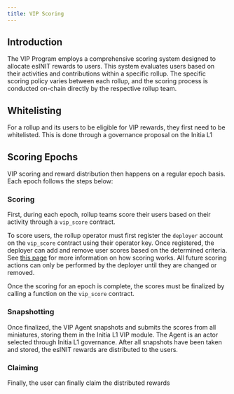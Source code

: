 ```yaml
---
title: VIP Scoring
---
```


## Introduction

The VIP Program employs a comprehensive scoring system designed to allocate ⁠esINIT rewards to users. This system evaluates users based on their activities and contributions within a specific rollup. The specific scoring policy varies between each rollup, and the scoring process is conducted on-chain directly by the respective rollup team.

## Whitelisting

For a rollup and its users to be eligible for VIP rewards, they first need to be whitelisted. This is done through a governance proposal on the Initia L1

## Scoring Epochs

VIP scoring and reward distribution then happens on a regular epoch basis. Each epoch follows the steps below:

### Scoring

First, during each epoch, rollup teams score their users based on their activity through a `vip_score` contract. 

To score users, the rollup operator must first register the `deployer` account on the `vip_score` contract using their operator key. Once registered, the deployer can add and remove user scores based on the determined criteria. See [this page](/developers/developer-guides/integrating-initia-apps/vip) for more information on how scoring works. All future scoring actions can only be performed by the deployer until they are changed or removed.

Once the scoring for an epoch is complete, the scores must be finalized by calling a function on the `vip_score` contract.

### Snapshotting

Once finalized, the VIP Agent snapshots and submits the scores from all miniatures, storing them in the Initia L1 VIP module. The Agent is an actor selected through Initia L1 governance. After all snapshots have been taken and stored, the esINIT rewards are distributed to the users.

### Claiming

Finally, the user can finally claim the distributed rewards

